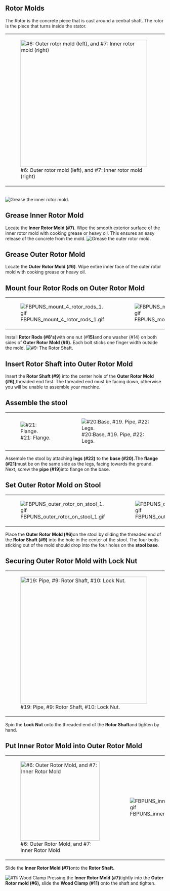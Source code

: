 {{FBPshellerlinks}}

== Rotor Molds ==
The Rotor is the concrete piece that is cast around a central shaft. The rotor is the piece that turns inside the stator.
{|
|-
| [[Image:FBPUNS rotor molds.gif|thumb|400px|#6: Outer rotor mold (left), and #7: Inner rotor mold (right)]] || [[Image:FBPUNS outer rotor and bolts.gif|thumb|400px|#6: Outer rotor mold, and<br/>#8: rotor mold bolts]]
|}
{{TOCright}}
<br clear=all>
[[Image:FBPUNS grease inner rotor mold.gif|thumb|left| Grease the inner rotor mold.]]

== Grease Inner Rotor Mold ==
Locate the '''Inner Rotor Mold (#7)'''. Wipe the smooth exterior surface of the inner rotor mold with cooking grease or heavy oil. This ensures an easy release of the concrete from the mold.
[[Image:FBPUNS grease outer rotor mold.gif|thumb|right| Grease the outer rotor mold.]]

== Grease Outer Rotor Mold ==
Locate the '''Outer Rotor Mold (#6)'''. Wipe entire inner face of the outer rotor mold with cooking grease or heavy oil.
<br clear=all/>

== Mount four Rotor Rods on Outer Rotor Mold ==
{|
|-
| [[Image:FBPUNS mount 4 rotor rods 1.gif]] 
| [[Image:FBPUNS mount 4 rotor rods 2.gif]] 
| [[Image:FBPUNS mount 4 rotor rods 3.gif]] 
|}
Install '''Rotor Rods (#8's)'''with one nut (#'''15) '''and one washer (#14) on both sides of '''Outer Rotor Mold (#6).''' Each bolt sticks one finger width outside the mold.
[[Image:FBPUNS insert rotor shaft.gif|thumb|right| #9: The Rotor Shaft.]]

== Insert Rotor Shaft into Outer Rotor Mold ==
Insert the '''Rotor Shaft (#9)''' into the center hole of the '''Outer Rotor Mold (#6), '''threaded end first. The threaded end must be facing down, otherwise you will be unable to assemble your machine.

== Assemble the stool ==
{|
|-
| [[Image:stool with flange label.jpg|thumb|#21: Flange. ]] || [[Image:stool base pipe legs labelled.jpg|thumb|#20:Base, #19. Pipe, #22: Legs.]]
|}
Assemble the stool by attaching '''legs (#22)''' to the '''base (#20). '''The '''flange (#21) '''must be on the same side as the legs, facing towards the ground. Next, screw the '''pipe (#19) '''into flange on the base.

== Set Outer Rotor Mold on Stool ==
{|
|-
| [[Image:FBPUNS outer rotor on stool 1.gif]] || [[Image:FBPUNS outer rotor on stool 2.gif]]
|}
Place the '''Outer Rotor Mold (#6) '''on the stool by sliding the threaded end of the '''Rotor Shaft (#9)''' into the hole in the center of the stool. The four bolts sticking out of the mold should drop into the four holes on the '''stool base'''.

== Securing Outer Rotor Mold with Lock Nut ==
{|
|-
| [[Image:FBPUNS secure outer mold w labels.jpg|thumb|400px|#19: Pipe, #9: Rotor Shaft, #10: Lock Nut.]] || [[Image:FBPUNS secure outer rotor 2.gif]]
|}
Spin the '''Lock Nut''' onto the threaded end of the '''Rotor Shaft '''and tighten by hand.

== Put Inner Rotor Mold into Outer Rotor Mold ==
{|
|-
| [[Image:FBPUNS inner into outer 1 w labels.jpg|thumb|250px|#6: Outer Rotor Mold, and #7: Inner Rotor Mold]] 
| [[Image:FBPUNS inner into outer 2.gif]] 
|}

Slide the '''Inner Rotor Mold (#7) '''onto the '''Rotor Shaft.'''

[[Image:FBPUNS inner into outer 3.gif|thumb|left|#11: Wood Clamp]]
Pressing the '''Inner Rotor Mold (#7) '''tightly into the '''Outer Rotor mold (#6),''' slide the '''Wood Clamp (#11)''' onto the shaft and tighten.